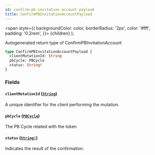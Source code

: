 ```yaml
---
id: confirm-pb-invitation-account-payload
title: ConfirmPBInvitationAccountPayload
---
```


<span
style={{
      backgroundColor: color,
      borderRadius: '2px',
      color: '#fff',
      padding: '0.2rem',
    }}>
{children}
</span>
);

Autogenerated return type of ConfirmPBInvitationAccount

```graphql
type ConfirmPBInvitationAccountPayload {
  clientMutationId: String
  pbCycle: PBCycle
  status: String!
}
```

### Fields

#### `clientMutationId` ([`String`](/docs/api/scalars/string))

A unique identifier for the client performing the mutation.

#### `pbCycle` ([`PBCycle`](/docs/api/objects/pb-cycle))

The PB Cycle related with the token

#### `status` ([`String!`](/docs/api/scalars/string))

Indicates the result of the confirmation.
